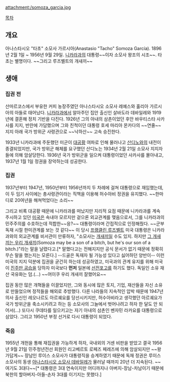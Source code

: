 attachment:/somoza_garcia.jpg

[[목차]]
== 개요 ==
아나스타시오 "타초" 소모사 가르시아(Anastasio "Tacho" Somoza García). 1896년 2월 1일 ~ 1956년 9월 29일. [[니카라과]]의 대통령~~이자 소모사 왕조의 시조~~. 타초는 별명이다. ~~그리고 루즈벨트의 개새끼~~

== 생애 ==
=== 집권 전 ===
산마르코스에서 부유한 커피 농장주였던 아나스타시오 소모사 레예스와 훌리아 가르시아의 아들로 태어났다. [[니카라과]]에서 알아주던 집안 출신인 살바도라 데바일레와 1919년에 결혼해 정치 기반을 다진다. 1926년 그의 아내의 삼촌이었던 후안 바우티스타 사카사를 지지, 반란에 가담했으며 그와 친척이던 대통령 호세 마리아 몬카다의 ~~연줄~~ 지지 아래 국가 방위군 사령관으로 ~~낙하산~~ 고속 승진한다.

1933년 니카라과에 주둔했던 미군이 [[대공황]] 여파로 인해 물러나고 [[산디노]]와의 내전이 종결되었지만, 국가 방위군 해체를 요구했던 산디노는 1934년 2월 21일 소모사 지지자들에 의해 암살당한다. 1936년 국가 방위군을 일으켜 대통령이었던 사카사를 몰아내고, 1937년 1월 1일 정권을 장악하는데 성공한다.
 
=== 집권 ===
1937년부터 1947년, 1950년부터 1956년까지 두 차례에 걸쳐 대통령으로 재임했는데, 이 두 임기 사이에는 총사령관이라는 직책을 이용해 허수아비 정권을 유지했다. ~~한마디로 20여년을 해쳐먹었다는 소리~~

그리고 비록 대공황 때문에 니카라과를 떠났지만 지리적 요점 때문에 니카라과를 계속 주시하고 있던 [[미국]]은 속내야 모르지만 겉으론 외교관계를 맺음으로서, 그를 니카라과의 민주주의를 수호하는데 적합한~~응?~~ 대통령이라며 간접적으로 인정해줬다. ~~군부독재 시절 한미관계를 보는 것 같다~~ 이 당시 [[프랭클린 루즈벨트]] 미국 대통령은 니카라과와의 외교관계를 비서관이 만류하자, "소모사는 [[개새끼]]일 수도 있지. 하지만 [[그 개새끼는 우리 개새끼]](Somoza may be a son of a bitch, but he's our son of a bitch.)"라는 말을 날렸다고.[* 말했다고는 전해지지만 공식 문서가 없기 때문에 정확히 무슨 말을 했는지는 모른다.] --드골은 독재자 될 가능성 있다고 싫어하던 양반이-- 이런 미국의 지지 덕분에 집권을 굳건히 하는데 성공하였고, 미국과의 관계 유지를 위해 미국이 [[진주만 공습]]을 당하자 미국보다 '''먼저''' 일본에 [[선전포고]]를 하기도 했다. 독일인 소유 재산 국유화는 덤.(...) ~~어이쿠 우리 개새끼 잘했어요~~

집권 동안 많은 개혁들을 이끌었지만, 그와 동시에 많은 토지, 기업, 재산들을 자신 소유로 만들었으며 정적들을 해외로 추방했다. 다른 나라들의 지속적인 압박 때문에 1947년 의사 출신인 레오나르도 아르궤요를 당선시키지만, 허수아비라고 생각했던 아르궤요가 국가 방위군을 축소시키려고 하는 등 소모사의 그늘에서 벗어나려고 하자 한 달도 안 되어서(...) 또다시 쿠데타를 일으키고는 자기 아내의 삼촌인 벤자민 라카요를 대통령으로 삼았다. 그리고 1950년 부정 선거로 다시 대통령이 되었다.

=== 죽음 ===
1955년 개헌을 통해 재집권을 가능하게 하자, 국내외의 거센 비판을 받았고 결국 1956년 9월 21일 민주청년전선 회원인 리고베르토 로페즈 페레즈에 의해 암살되지만 ~~왕가답게~~ 장남인 루이스 소모사가 대통령직을 승계하였기 때문에 독재 정권은 루이스 소모사의 동생 [[아나스타시오 소모사 데바일레]]가 물러날 때까지 20년 더 지속된다. ~~여기도 3대다~~[* 대통령은 3대 연속이지만 어디까지나 아버지-장남-차남이기 때문에 북한의 할아버지-아들-손자 3대를 이기지는 못했다.]
